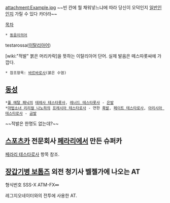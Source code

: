 attachment:Example.jpg
~~빈 칸에 뭘 채워넣느냐에 따라 당신이 오덕인지 [[일반인]]인지 가릴 수 있다 카더라~~

[[목차]]
 * [[동음이의어]]
testarossa([[이탈리아어]])

[wiki:"적발" 붉은 머리카락]을 뜻하는 이탈리아어 단어. 실제 발음은 떼스따롯싸에 가깝다.
 * 참조항목: [[바르바로사]](붉은 수염)

== [[동성]] ==
 *[[풀 메탈 패닉]]의 [[테레사 테스타롯사]], [[레너드 테스타롯사]] - [[은발]]
 *[[마법소녀 리리컬 나노하]]의 [[프레시아 테스타로사]] - 연한 [[흑발]], [[페이트 테스타로사]], [[아리시아 테스타로사]] - [[금발]]

~~적발은 한명도 없는데?~~

== [[스포츠카]] 전문회사 [[페라리]]에서 만든 슈퍼카 ==
[[페라리 테스타로사]] 항목 참조.

== [[장갑기병 보톰즈]] 외전 청기사 벨젤가에 나오는 AT ==

형식번호 SSS-X ATM-FX∞

레그지오네이터와의 전투에 사용한 AT.
